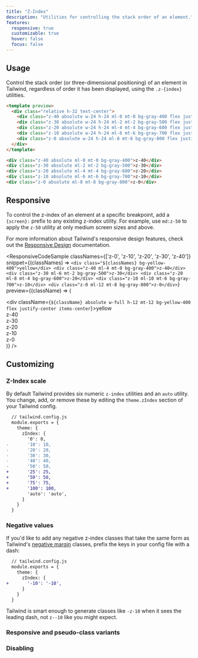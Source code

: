 ```yaml
---
title: "Z-Index"
description: "Utilities for controlling the stack order of an element."
features:
  responsive: true
  customizable: true
  hover: false
  focus: false
---
```




## Usage

Control the stack order (or three-dimensional positioning) of an element in Tailwind, regardless of order it has been displayed, using the `.z-{index}` utilities.

```html
<template preview>
  <div class="relative h-32 text-center">
    <div class="z-40 absolute w-24 h-24 ml-0 mt-0 bg-gray-400 flex justify-center items-center">z-40</div>
    <div class="z-30 absolute w-24 h-24 ml-2 mt-2 bg-gray-500 flex justify-center items-center">z-30</div>
    <div class="z-20 absolute w-24 h-24 ml-4 mt-4 bg-gray-600 flex justify-center items-center">z-20</div>
    <div class="z-10 absolute w-24 h-24 ml-6 mt-6 bg-gray-700 flex justify-center items-center">z-10</div>
    <div class="z-0 absolute w-24 h-24 ml-8 mt-8 bg-gray-800 flex justify-center items-center">z-0</div>
  </div>
</template>

<div class="z-40 absolute ml-0 mt-0 bg-gray-400">z-40</div>
<div class="z-30 absolute ml-2 mt-2 bg-gray-500">z-30</div>
<div class="z-20 absolute ml-4 mt-4 bg-gray-600">z-20</div>
<div class="z-10 absolute ml-6 mt-6 bg-gray-700">z-10</div>
<div class="z-0 absolute ml-8 mt-8 bg-gray-800">z-0</div>
```

## Responsive

To control the z-index of an element at a specific breakpoint, add a `{screen}:` prefix to any existing z-index utility. For example, use `md:z-50` to apply the `z-50` utility at only medium screen sizes and above.

For more information about Tailwind's responsive design features, check out the [Responsive Design](/docs/responsive-design) documentation.

<ResponsiveCodeSample
  classNames={['z-0', 'z-10', 'z-20', 'z-30', 'z-40']}
  snippet={(classNames) => `
    <div class="${classNames} bg-yellow-400">yellow</div>
    <div class="z-40 ml-4 mt-0 bg-gray-400">z-40</div>
    <div class="z-30 ml-6 mt-2 bg-gray-500">z-30</div>
    <div class="z-20 ml-8 mt-4 bg-gray-600">z-20</div>
    <div class="z-10 ml-10 mt-6 bg-gray-700">z-10</div>
    <div class="z-0 ml-12 mt-8 bg-gray-800">z-0</div>
  `}
  preview={(className) => (
    <div className="relative w-full h-32 text-center">
      <div className={`${className} absolute w-full h-12 mt-12 bg-yellow-400 flex justify-center items-center`}>yellow</div>
      <div className="z-40 absolute w-24 h-24 ml-4 mt-0 bg-gray-400 flex justify-center items-center">z-40</div>
      <div className="z-30 absolute w-24 h-24 ml-6 mt-2 bg-gray-500 flex justify-center items-center">z-30</div>
      <div className="z-20 absolute w-24 h-24 ml-8 mt-4 bg-gray-600 flex justify-center items-center">z-20</div>
      <div className="z-10 absolute w-24 h-24 ml-10 mt-6 bg-gray-700 flex justify-center items-center">z-10</div>
      <div className="z-0 absolute w-24 h-24 ml-12 mt-8 bg-gray-800 flex justify-center items-center">z-0</div>
    </div>
  )}
/>

## Customizing

### Z-Index scale

By default Tailwind provides six numeric `z-index` utilities and an `auto` utility. You change, add, or remove these by editing the `theme.zIndex` section of your Tailwind config.

```diff
  // tailwind.config.js
  module.exports = {
    theme: {
      zIndex: {
        '0': 0,
-       '10': 10,
-       '20': 20,
-       '30': 30,
-       '40': 40,
-       '50': 50,
+       '25': 25,
+       '50': 50,
+       '75': 75,
+       '100': 100,
        'auto': 'auto',
      }
    }
  }
```

### Negative values

If you'd like to add any negative z-index classes that take the same form as Tailwind's [negative margin](/docs/margin#negative-margins) classes, prefix the keys in your config file with a dash:

```diff
  // tailwind.config.js
  module.exports = {
    theme: {
      zIndex: {
+       '-10': '-10',
      }
    }
  }
```

Tailwind is smart enough to generate classes like `-z-10` when it sees the leading dash, not `z--10` like you might expect.

### Responsive and pseudo-class variants

<Variants plugin="zIndex" name="z-index" />

### Disabling

<Disabling plugin="zIndex" name="z-index" />

